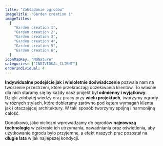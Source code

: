 ```yaml
---
title: "Zakładanie ogrodów"
imageTitle: "Garden creation 1"
imageTitles:
  [
    "Garden creation 1",
    "Garden creation 2",
    "Garden creation 3",
    "Garden creation 4",
    "Garden creation 5",
    "Garden creation 6",
  ]
iconMapKey: "MdNature"
categories: ["INDIVIDUAL_CLIENT"]
orderIndividual: 4
---
```


**Indywidualne podejście jak i wieloletnie doświadczenie** pozwala nam na tworzenie przestrzeni, które przekraczają oczekiwania klientów. To właśnie dla nich staramy się by każdy nasz projekt był **odmienny i wyjątkowy**. Dzięki zdobytej wiedzy oraz pracy przy **wielu projektach**, tworzymy ogrody w różnych stylach, które dobieramy zarówno pod kątem wymagań klienta jak i otaczającej architektury. W taki sposób tworzymy spójną i harmonijną całość.

Dodatkowo, jako nieliczni wprowadzamy do ogrodów **najnowszą technologię** w&nbsp;zakresie ich utrzymania, nawadniania oraz oświetlenia, aby użytkowanie ogrodu było przyjemne, a&nbsp;efekt naszych prac pozostał na **długie lata** w&nbsp;jak najlepszej kondycji.
